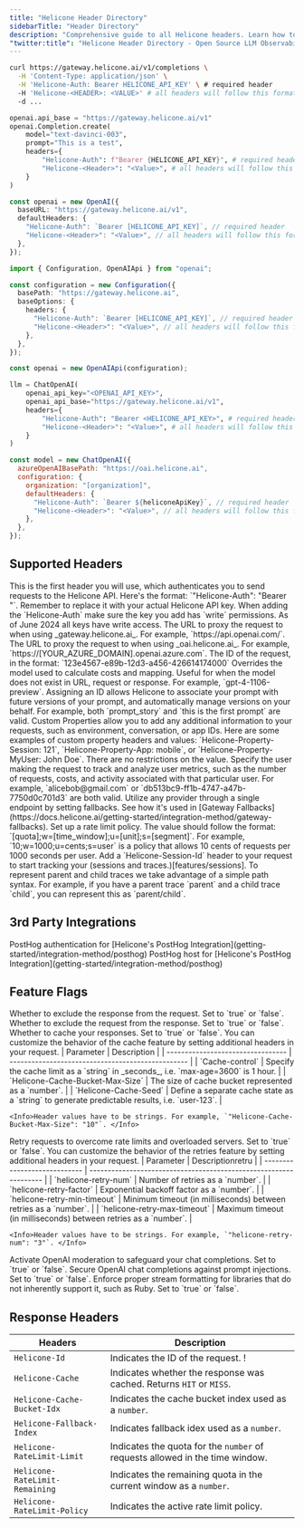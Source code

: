 ```yaml
---
title: "Helicone Header Directory"
sidebarTitle: "Header Directory"
description: "Comprehensive guide to all Helicone headers. Learn how to access and implement various Helicone features through custom request headers."
"twitter:title": "Helicone Header Directory - Open Source LLM Observability"
---
```


<CodeGroup>

```bash Curl
curl https://gateway.helicone.ai/v1/completions \
  -H 'Content-Type: application/json' \
  -H 'Helicone-Auth: Bearer HELICONE_API_KEY' \ # required header
  -H 'Helicone-<HEADER>: <VALUE>' # all headers will follow this format
  -d ...
```

```python Python
openai.api_base = "https://gateway.helicone.ai/v1"
openai.Completion.create(
    model="text-davinci-003",
    prompt="This is a test",
    headers={
        "Helicone-Auth": f"Bearer {HELICONE_API_KEY}", # required header
        "Helicone-<Header>": "<Value>", # all headers will follow this format
    }
)
```

```typescript Node.js v4+
const openai = new OpenAI({
  baseURL: "https://gateway.helicone.ai/v1",
  defaultHeaders: {
    "Helicone-Auth": `Bearer [HELICONE_API_KEY]`, // required header
    "Helicone-<Header>": "<Value>", // all headers will follow this format
  },
});
```

```typescript Node.js <v4
import { Configuration, OpenAIApi } from "openai";

const configuration = new Configuration({
  basePath: "https://gateway.helicone.ai",
  baseOptions: {
    headers: {
      "Helicone-Auth": `Bearer [HELICONE_API_KEY]`, // required header
      "Helicone-<Header>": "<Value>", // all headers will follow this format
    },
  },
});

const openai = new OpenAIApi(configuration);
```

```python Langchain (Python)
llm = ChatOpenAI(
    openai_api_key="<OPENAI_API_KEY>",
    openai_api_base="https://gateway.helicone.ai/v1",
    headers={
        "Helicone-Auth": "Bearer <HELICONE_API_KEY>", # required header
        "Helicone-<Header>": "<Value>", # all headers will follow this format
    }
)
```

```javascript LangChain JS
const model = new ChatOpenAI({
  azureOpenAIBasePath: "https://oai.helicone.ai",
  configuration: {
    organization: "[organization]",
    defaultHeaders: {
      "Helicone-Auth": `Bearer ${heliconeApiKey}`, // required header
      "Helicone-<Header>": "<Value>", // all headers will follow this format
    },
  },
});
```

</CodeGroup>

## Supported Headers

<ResponseField name="Helicone-Auth" type="string (HELICONE_API_KEY)" required>
  This is the first header you will use, which authenticates you to send requests to the Helicone API. Here's the format: `"Helicone-Auth": "Bearer <HELICONE_API_KEY>"`. Remember to replace it with your actual Helicone API key.

  <Note>
    When adding the `Helicone-Auth` make sure the key you add has `write` permissions. As of June 2024 all keys have write access.
  </Note>
</ResponseField>
<ResponseField name="Helicone-Target-URL" type="string (url)">
The URL to proxy the request to when using _gateway.helicone.ai_. For example, `https://api.openai.com/`.
</ResponseField>
<ResponseField name="Helicone-OpenAI-Api-Base" type="string (url)">
  The URL to proxy the request to when using _oai.helicone.ai_. For example, `https://[YOUR_AZURE_DOMAIN].openai.azure.com`.
</ResponseField>
<ResponseField name="Helicone-Request-Id" type="string (uuid)">
  The ID of the request, in the format: `123e4567-e89b-12d3-a456-426614174000`
</ResponseField>
<ResponseField name="Helicone-Model-Override" type="string (model)">
  Overrides the model used to calculate costs and mapping. Useful for when the model does not exist in URL, request or response. For example, `gpt-4-1106-preview`.
</ResponseField>
<ResponseField name="Helicone-Prompt-Id" type="string">
  Assigning an ID allows Helicone to associate your prompt with future versions of your prompt, and automatically manage versions on your behalf. For example, both `prompt_story` and `this is the first prompt` are valid.
</ResponseField>
<ResponseField name="Helicone-Property-[Name]" type="string">
  Custom Properties allow you to add any additional information to your requests, such as environment, conversation, or app IDs. Here are some examples of custom property headers and values: `Helicone-Property-Session: 121`, `Helicone-Property-App: mobile`, or `Helicone-Property-MyUser: John Doe`. There are no restrictions on the value.
</ResponseField>
<ResponseField name="Helicone-User-Id" type="string">
  Specify the user making the request to track and analyze user metrics, such as the number of requests, costs, and activity associated with that particular user. For example, `alicebob@gmail.com` or `db513bc9-ff1b-4747-a47b-7750d0c701d3` are both valid.
</ResponseField>
<ResponseField name="Helicone-Fallbacks" type="JSON string dump">
  Utilize any provider through a single endpoint by setting fallbacks. See how it's used in [Gateway Fallbacks](https://docs.helicone.ai/getting-started/integration-method/gateway-fallbacks).
</ResponseField>
<ResponseField name="Helicone-RateLimit-Policy" type="string">
  Set up a rate limit policy. The value should follow the format: `[quota];w=[time_window];u=[unit];s=[segment]`. For example, `10;w=1000;u=cents;s=user` is a policy that allows 10 cents of requests per 1000 seconds per user.
</ResponseField>
<ResponseField name="Helicone-Session-Id" type="string">
  Add a `Helicone-Session-Id` header to your request to start tracking your (sessions and traces.)[features/sessions].
</ResponseField>
<ResponseField name="Helicone-Session-Path" type="string">
  To represent parent and child traces we take advantage of a simple path syntax. For example, if you have a parent trace `parent` and a child trace `child`, you can represent this as `parent/child`.
</ResponseField>

## 3rd Party Integrations

<ResponseField name="Helicone-Posthog-Key" type="string">
  PostHog authentication for [Helicone's PostHog
  Integration](getting-started/integration-method/posthog)
</ResponseField>

<ResponseField name="Helicone-Posthog-Host" type="string">
  PostHog host for [Helicone's PostHog
  Integration](getting-started/integration-method/posthog)
</ResponseField>

## Feature Flags

<ResponseField name="Helicone-Omit-Response" type="boolean">
  Whether to exclude the response from the request. Set to `true` or  `false`.
</ResponseField>
<ResponseField name="Helicone-Omit-Request" type="boolean">
  Whether to exclude the request from the response. Set to `true` or  `false`.
</ResponseField>
<ResponseField name="Helicone-Cache-Enabled" type="boolean">
  Whether to cache your responses. Set to `true` or  `false`. You can customize the behavior of the cache feature by setting additional headers in your request.
  <Accordion title="Additional headers" defaultOpen>
    | Parameter                         | Description                                       |
    | --------------------------------- | ------------------------------------------------- |
    | `Cache-control`                   | Specify the cache limit as a `string` in _seconds_, i.e. `max-age=3600` is 1 hour. |
    | `Helicone-Cache-Bucket-Max-Size`  | The size of cache bucket represented as a `number`.        |
    | `Helicone-Cache-Seed`             | Define a separate cache state as a `string` to generate predictable results, i.e. `user-123`. |

    <Info>Header values have to be strings. For example, `"Helicone-Cache-Bucket-Max-Size": "10"`. </Info>

  </Accordion>
</ResponseField>
<ResponseField name="Helicone-Retry-Enabled" type="boolean">
  Retry requests to overcome rate limits and overloaded servers. Set to `true` or `false`.
  You can customize the behavior of the retries feature by setting additional headers in your request.
  <Accordion title="Additional headers" defaultOpen>
    | Parameter                    | Descriptionretru                                                  |
    | ---------------------------- | ----------------------------------------------------------------- |
    | `helicone-retry-num`         | Number of retries as a `number`.                                  |
    | `helicone-retry-factor`      | Exponential backoff factor as a `number`.                         |
    | `helicone-retry-min-timeout` | Minimum timeout (in milliseconds) between retries as a `number`.  |
    | `helicone-retry-max-timeout` | Maximum timeout (in milliseconds) between retries as a `number`.  |

    <Info>Header values have to be strings. For example, `"helicone-retry-num": "3"`. </Info>

  </Accordion>
</ResponseField>
<ResponseField name="Helicone-Moderations-Enabled" type="boolean">
  Activate OpenAI moderation to safeguard your chat completions. Set to `true` or `false`.
</ResponseField>
<ResponseField name="Helicone-LLM-Security-Enabled" type="boolean">
  Secure OpenAI chat completions against prompt injections. Set to `true` or `false`.
</ResponseField>
<ResponseField name="Helicone-Stream-Force-Format" type="boolean">
  Enforce proper stream formatting for libraries that do not inherently support it, such as Ruby. Set to `true` or `false`.
</ResponseField>

## Response Headers

| Headers                        | Description                                                                  |
| ------------------------------ | ---------------------------------------------------------------------------- |
| `Helicone-Id`                  | Indicates the ID of the request. !                                           |
| `Helicone-Cache`               | Indicates whether the response was cached. Returns `HIT` or `MISS`.          |
| `Helicone-Cache-Bucket-Idx`    | Indicates the cache bucket index used as a `number`.                         |
| `Helicone-Fallback-Index`      | Indicates fallback idex used as a `number`.                                  |
| `Helicone-RateLimit-Limit`     | Indicates the quota for the `number` of requests allowed in the time window. |
| `Helicone-RateLimit-Remaining` | Indicates the remaining quota in the current window as a `number`.           |
| `Helicone-RateLimit-Policy`    | Indicates the active rate limit policy.                                      |
